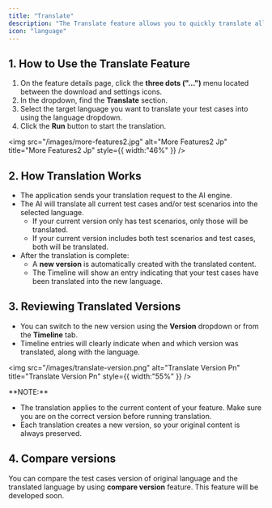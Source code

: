 ```yaml
---
title: "Translate"
description: "The Translate feature allows you to quickly translate all your test scenarios and test cases into another language with just a few clicks. This is especially useful for teams working in multilingual environments or preparing documentation for different regions."
icon: "language"
---
```


## 1. How to Use the Translate Feature

1. On the feature details page, click the **three dots ("...")** menu located between the download and settings icons.
2. In the dropdown, find the **Translate** section.
3. Select the target language you want to translate your test cases into using the language dropdown.
4. Click the **Run** button to start the translation.

<img
  src="/images/more-features2.jpg"
  alt="More Features2 Jp"
  title="More Features2 Jp"
  style={{ width:"46%" }}
/>

## 2. How Translation Works

- The application sends your translation request to the AI engine.
- The AI will translate all current test cases and/or test scenarios into the selected language.
  - If your current version only has test scenarios, only those will be translated.
  - If your current version includes both test scenarios and test cases, both will be translated.
- After the translation is complete:
  - A **new version** is automatically created with the translated content.
  - The Timeline will show an entry indicating that your test cases have been translated into the new language.

## 3. Reviewing Translated Versions

- You can switch to the new version using the **Version** dropdown or from the **Timeline** tab.
- Timeline entries will clearly indicate when and which version was translated, along with the language.

<img
  src="/images/translate-version.png"
  alt="Translate Version Pn"
  title="Translate Version Pn"
  style={{ width:"55%" }}
/>

<Note>
  **NOTE:**

  - The translation applies to the current content of your feature. Make sure you are on the correct version before running translation.
  - Each translation creates a new version, so your original content is always preserved.
</Note>

## 4. Compare versions

You can compare the test cases version of original language and the translated language by using **compare version** feature. This feature will be developed soon.